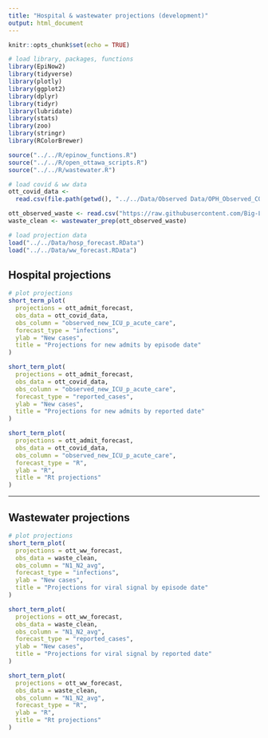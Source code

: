 ```yaml
---
title: "Hospital & wastewater projections (development)"
output: html_document
---
```


```r
knitr::opts_chunk$set(echo = TRUE)
```

```r
# load library, packages, functions
library(EpiNow2)
library(tidyverse)
library(plotly)
library(ggplot2)
library(dplyr)
library(tidyr)
library(lubridate)
library(stats)
library(zoo)
library(stringr)
library(RColorBrewer)

source("../../R/epinow_functions.R")
source("../../R/open_ottawa_scripts.R")
source("../../R/wastewater.R")

# load covid & ww data
ott_covid_data <-
  read.csv(file.path(getwd(), "../../Data/Observed Data/OPH_Observed_COVID_Data.csv"))

ott_observed_waste <- read.csv("https://raw.githubusercontent.com/Big-Life-Lab/covid-19-wastewater/main/data/wastewater_virus.csv")
waste_clean <- wastewater_prep(ott_observed_waste)

# load projection data
load("../../Data/hosp_forecast.RData")
load("../../Data/ww_forecast.RData")
```

## Hospital projections

```r
# plot projections
short_term_plot(
  projections = ott_admit_forecast,
  obs_data = ott_covid_data,
  obs_column = "observed_new_ICU_p_acute_care",
  forecast_type = "infections",
  ylab = "New cases",
  title = "Projections for new admits by episode date"
)

short_term_plot(
  projections = ott_admit_forecast,
  obs_data = ott_covid_data,
  obs_column = "observed_new_ICU_p_acute_care",
  forecast_type = "reported_cases",
  ylab = "New cases",
  title = "Projections for new admits by reported date"
)

short_term_plot(
  projections = ott_admit_forecast,
  obs_data = ott_covid_data,
  obs_column = "observed_new_ICU_p_acute_care",
  forecast_type = "R",
  ylab = "R",
  title = "Rt projections"
)
```

---

## Wastewater projections

```r
# plot projections
short_term_plot(
  projections = ott_ww_forecast,
  obs_data = waste_clean,
  obs_column = "N1_N2_avg",
  forecast_type = "infections",
  ylab = "New cases",
  title = "Projections for viral signal by episode date"
)

short_term_plot(
  projections = ott_ww_forecast,
  obs_data = waste_clean,
  obs_column = "N1_N2_avg",
  forecast_type = "reported_cases",
  ylab = "New cases",
  title = "Projections for viral signal by reported date"
)

short_term_plot(
  projections = ott_ww_forecast,
  obs_data = waste_clean,
  obs_column = "N1_N2_avg",
  forecast_type = "R",
  ylab = "R",
  title = "Rt projections"
)
```